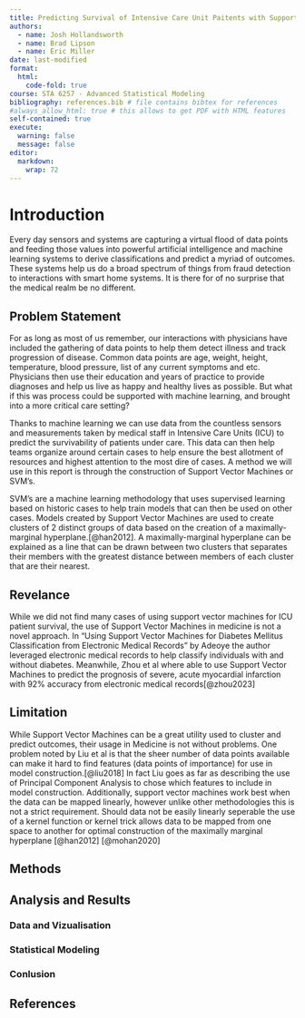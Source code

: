 ```yaml
---
title: Predicting Survival of Intensive Care Unit Paitents with Support Vector Machines
authors: 
  - name: Josh Hollandsworth
  - name: Brad Lipson
  - name: Eric Miller
date: last-modified
format:
  html:
    code-fold: true
course: STA 6257 - Advanced Statistical Modeling
bibliography: references.bib # file contains bibtex for references
#always_allow_html: true # this allows to get PDF with HTML features
self-contained: true
execute: 
  warning: false
  message: false
editor: 
  markdown: 
    wrap: 72
---
```


# Introduction

Every day sensors and systems are capturing a virtual flood of data points and feeding those values into powerful 
artificial intelligence and machine learning systems to derive classifications and predict a myriad of outcomes. 
These systems help us do a broad spectrum of things from fraud detection to interactions with smart home systems. 
It is there for of no surprise that the medical realm be no different.

## Problem Statement

For as long as most of us remember, our interactions with physicians have included the gathering of data points to help them 
detect illness and track progression of disease. Common data points are age, weight, height, temperature, blood pressure,
list of any current symptoms and etc. Physicians then use their education and years of practice to provide diagnoses and 
help us live as happy and healthy lives as possible. But what if this was process could be supported with machine learning, 
and brought into a more critical care setting? 

Thanks to machine learning we can use data from the countless sensors and measurements taken by medical staff in Intensive 
Care Units (ICU) to predict the survivability of patients under care. This data can then help teams organize around certain 
cases to help ensure the best allotment of resources and highest attention to the most dire of cases. A method we will use 
in this report is through the construction of Support Vector Machines or SVM's. 

SVM's are a machine learning methodology that uses supervised learning based on historic cases to help train models that can 
then be used on other cases. Models created by Support Vector Machines are used to create clusters of 2 distinct groups of 
data based on the creation of a maximally-marginal hyperplane.[@han2012]. A maximally-marginal hyperplane can be explained 
as a line that can be drawn between two clusters that separates their members with the greatest distance between members of 
each cluster that are their nearest. 

## Revelance 

While we did not find many cases of using support vector machines for ICU patient survival, the use of Support Vector Machines 
in medicine is not a novel approach. In "Using Support Vector Machines for Diabetes Mellitus Classification from Electronic 
Medical Records" by Adeoye the author leveraged electronic medical records to help classify individuals with and without 
diabetes. Meanwhile, Zhou et al where able to use Support Vector Machines to predict the prognosis of severe, acute myocardial 
infarction with 92% accuracy from electronic medical records[@zhou2023]

## Limitation

While Support Vector Machines can be a great utility used to cluster and predict outcomes, their usage in Medicine is not without 
problems. One problem noted by Liu et al is that the sheer number of data points available can make it hard to find features (data 
points of importance) for use in model construction.[@liu2018] In fact Liu goes as far as describing the use of Principal Component Analysis 
to chose which features to include in model construction. Additionally, support vector machines work best when the data can be mapped 
linearly, however unlike other methodologies this is not a strict requirement. Should data not be easily linearly seperable the use of a
kernel function or kernel trick allows data to be mapped from one space to another for optimal construction of the maximally marginal hyperplane [@han2012] [@mohan2020] 

## Methods

## Analysis and Results

### Data and Vizualisation

### Statistical Modeling

### Conlusion

## References

